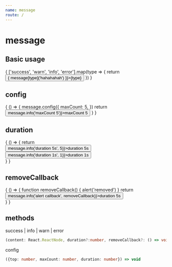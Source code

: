 ```yaml
---
name: message
route: /
---
```


# message

## Basic usage

<Playground>
    <div>
    {
        ['success', 'warn', 'info', 'error'].map(type => {
            return <button key={type} onClick={() => { message[type]('hahahahah') }}>{type}</button>
        })
    }
    </div>
</Playground>

## config

<Playground>
    {
        () => {
            message.config({
                maxCount: 5,
            })
            return <button onClick={() => message.info('maxCount 5')}>maxCount 5</button>
        }
    }
</Playground>


## duration

<Playground>
    {
        () => {
            return <div>
                <button onClick={() => message.info('duration 5s', 5)}>duration 5s</button>
                <button onClick={() => message.info('duration 1s', 1)}>duration 1s</button>
            </div> 
        }
    }
</Playground>

## removeCallback
<Playground>
    {
        () => {
            function removeCallback() {
                alert('removed')
            }
            return <div>
                <button onClick={() => message.info('alert callback', removeCallback)}>duration 5s</button>
            </div> 
        }
    }
</Playground>

## methods
success | info | warn | error

```typescript
(content: React.ReactNode, duration?:number, removeCallback?: () => void) => void
```

config
```typescript
({top: number, maxCount: number, duration: number}) => void
```